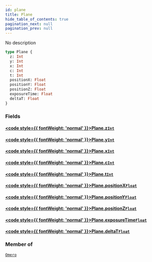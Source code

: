 ```yaml
---
id: plane
title: Plane
hide_table_of_contents: true
pagination_next: null
pagination_prev: null
---
```








No description

```graphql
type Plane {
  z: Int
  y: Int
  x: Int
  c: Int
  t: Int
  positionX: Float
  positionY: Float
  positionZ: Float
  exposureTime: Float
  deltaT: Float
}
```


### Fields

#### [<code style={{ fontWeight: 'normal' }}>Plane.<b>z</b></code>](#)<Bullet />[`Int`](/docs/schemas/mikro/scalars/int) <Badge class="secondary" text="scalar"/>
> 
> 

#### [<code style={{ fontWeight: 'normal' }}>Plane.<b>y</b></code>](#)<Bullet />[`Int`](/docs/schemas/mikro/scalars/int) <Badge class="secondary" text="scalar"/>
> 
> 

#### [<code style={{ fontWeight: 'normal' }}>Plane.<b>x</b></code>](#)<Bullet />[`Int`](/docs/schemas/mikro/scalars/int) <Badge class="secondary" text="scalar"/>
> 
> 

#### [<code style={{ fontWeight: 'normal' }}>Plane.<b>c</b></code>](#)<Bullet />[`Int`](/docs/schemas/mikro/scalars/int) <Badge class="secondary" text="scalar"/>
> 
> 

#### [<code style={{ fontWeight: 'normal' }}>Plane.<b>t</b></code>](#)<Bullet />[`Int`](/docs/schemas/mikro/scalars/int) <Badge class="secondary" text="scalar"/>
> 
> 

#### [<code style={{ fontWeight: 'normal' }}>Plane.<b>positionX</b></code>](#)<Bullet />[`Float`](/docs/schemas/mikro/scalars/float) <Badge class="secondary" text="scalar"/>
> 
> 

#### [<code style={{ fontWeight: 'normal' }}>Plane.<b>positionY</b></code>](#)<Bullet />[`Float`](/docs/schemas/mikro/scalars/float) <Badge class="secondary" text="scalar"/>
> 
> 

#### [<code style={{ fontWeight: 'normal' }}>Plane.<b>positionZ</b></code>](#)<Bullet />[`Float`](/docs/schemas/mikro/scalars/float) <Badge class="secondary" text="scalar"/>
> 
> 

#### [<code style={{ fontWeight: 'normal' }}>Plane.<b>exposureTime</b></code>](#)<Bullet />[`Float`](/docs/schemas/mikro/scalars/float) <Badge class="secondary" text="scalar"/>
> 
> 

#### [<code style={{ fontWeight: 'normal' }}>Plane.<b>deltaT</b></code>](#)<Bullet />[`Float`](/docs/schemas/mikro/scalars/float) <Badge class="secondary" text="scalar"/>
> 
> 



### Member of

[`Omero`](/docs/schemas/mikro/objects/omero)  <Badge class="secondary" text="object"/>



